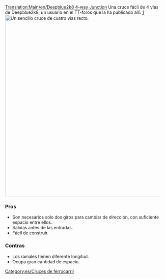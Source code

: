 [[Translation:Main/en/Deepblue2k8 4-way Junction]]
{{en/-}}{{es/Menú de Cruces}}
Una cruce fácil de 4 vías de Deepblue2k8, un usuario en el TT-foros que la ha publicado allí: [http://www.tt-forums.net/viewtopic.php?p=726035#p726035]
[[File:en/Deepblue2k8 4-way junction.png|none|thumb|590px|Un sencillo cruce de cuatro vías recto.]]

===Pros===
* Son necesarios solo dos giros para cambiar de dirección, con suficiente espacio entre ellos.
* Salidas antes de las entradas.
* Fácil de construir.

===Contras===
* Los ramales tienen diferente longitud.
* Ocupa gran cantidad de espacio.

[[Category:es/Cruces de ferrocarril]]
